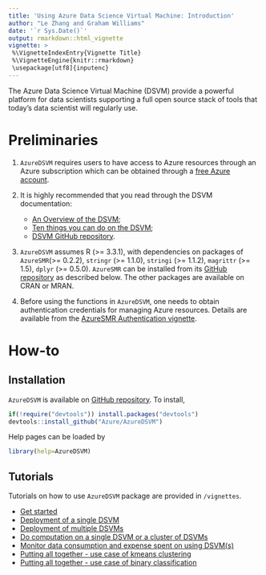 ```yaml
---
title: 'Using Azure Data Science Virtual Machine: Introduction'
author: "Le Zhang and Graham Williams"
date: '`r Sys.Date()`'
output: rmarkdown::html_vignette
vignette: >
 %\VignetteIndexEntry{Vignette Title}
 %\VignetteEngine{knitr::rmarkdown}
 \usepackage[utf8]{inputenc}
---
```


The Azure Data Science Virtual Machine (DSVM) provide a powerful
platform for data scientists supporting a full open source stack of
tools that today's data scientist will regularly use.
	
# Preliminaries

1. `AzureDSVM` requires users to have access to Azure resources
through an Azure subscription which can be obtained through a [free
Azure account](https://azure.microsoft.com/en-us/free).

2. It is highly recommended that you read through the DSVM
documentation:

      * [An Overview of the DSVM](https://docs.microsoft.com/en-us/azure/machine-learning/machine-learning-data-science-virtual-machine-overview);
      * [Ten things you can do on the DSVM](https://docs.microsoft.com/en-us/azure/machine-learning/machine-learning-data-science-vm-do-ten-things);
      * [DSVM GitHub repository](https://github.com/Azure/Azure-MachineLearning-DataScience/tree/master/Misc/DataScienceProcess/DataScienceScripts/Solution%20Arch/DSVM).

3. `AzureDSVM` assumes R (>= 3.3.1), with dependencies on packages of
`AzureSMR `(>= 0.2.2), `stringr` (>= 1.1.0), `stringi` (>= 1.1.2),
`magrittr` (>= 1.5), `dplyr` (>= 0.5.0). `AzureSMR` can be installed
from its [GitHub repository](https://github.com/Microsoft/AzureSMR) as
described below. The other packages are available on CRAN or MRAN.

4. Before using the functions in `AzureDSVM`, one needs to obtain
authentication credentials for managing Azure resources. Details are
available from the [AzureSMR Authentication
vignette](https://github.com/Microsoft/AzureSMR/blob/master/vignettes/Authentication.Rmd).

# How-to

## Installation

`AzureDSVM` is available on [GitHub repository](https://github.com/Azure/AzureDSVM). To install, 

```r
if(!require("devtools")) install.packages("devtools")
devtools::install_github("Azure/AzureDSVM")
```

Help pages can be loaded by

```r
library(help=AzureDSVM)
```

## Tutorials

Tutorials on how to use `AzureDSVM` package are provided in `/vignettes`.

* [Get started](https://github.com/Azure/AzureDSVM/blob/master/vignettes/00Introduction.Rmd)
* [Deployment of a single DSVM](https://github.com/Azure/AzureDSVM/blob/master/vignettes/10Deploy.Rmd)
* [Deployment of multiple DSVMs](https://github.com/Azure/AzureDSVM/blob/master/vignettes/20Multi.Rmd)
* [Do computation on a single DSVM or a cluster of DSVMs](https://github.com/Azure/AzureDSVM/blob/master/vignettes/30Compute.Rmd)
* [Monitor data consumption and expense spent on using DSVM(s)](https://github.com/Azure/AzureDSVM/blob/master/vignettes/40Cost.Rmd)
* [Putting all together - use case of kmeans clustering](https://github.com/Azure/AzureDSVM/blob/master/vignettes/60Kmeans.Rmd)
* [Putting all together - use case of binary classification](https://github.com/Azure/AzureDSVM/blob/master/vignettes/80ModelSelect.Rmd)
